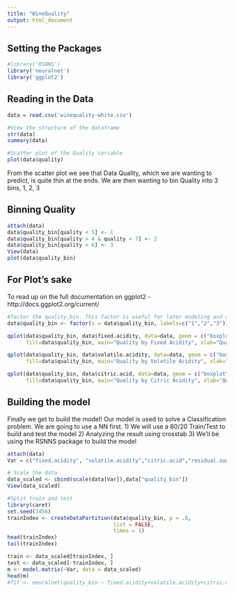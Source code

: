 ```yaml
---
title: "WineQuality"
output: html_document
---
```


Setting the Packages
----------------------
```r
#library('RSNNS')
library('neuralnet')
library('ggplot2')
```

Reading in the Data
------------------------
```r
data = read.csv('winequality-white.csv')

#View the structure of the dataframe
str(data)
summary(data)

#Scatter plot of the Quality variable
plot(data$quality)
```
From the scatter plot we see that Data Quality, which we are wanting to predict, is quite thin at the ends.
We are then wanting to bin Quality into 3 bins, 1, 2, 3

Binning Quality
-----------------------
```r
attach(data)
data$quality_bin[quality < 5] <- 1
data$quality_bin[quality > 4 & quality < 7] <- 2
data$quality_bin[quality > 6] <- 3
View(data)
plot(data$quality_bin)
```

For Plot's sake
-----------------------
To read up on the full documentation on ggplot2 - http://docs.ggplot2.org/current/
```r
#factor the quality_bin. This factor is useful for later modeling and also plotting with qplot
data$quality_bin <- factor(x = data$quality_bin, labels=c("1","2","3"))

qplot(data$quality_bin, data$fixed.acidity, data=data, geom = c("boxplot", "jitter"), 
      fill=data$quality_bin, main="Quality by Fixed Acidity", xlab="Quality", ylab="Fixed Acidity")

qplot(data$quality_bin, data$volatile.acidity, data=data, geom = c("boxplot", "jitter"), 
      fill=data$quality_bin, main="Quality by Volatile Acidity", xlab="Quality", ylab="Fixed Acidity")

qplot(data$quality_bin, data$citric.acid, data=data, geom = c("boxplot", "jitter"), 
      fill=data$quality_bin, main="Quality by Citric Acidity", xlab="Quality", ylab="Fixed Acidity")
```

Building the model
---------------------------
Finally we get to build the model! 
Our model is used to solve a Classification problem. We are going to use a NN first.
1) We will use a 80/20 Train/Test to build and test the model
2) Analyzing the result using crosstab
3) We'll be using the RSNNS package to build the model
```r
attach(data)
Var = c("fixed.acidity", "volatile.acidity","citric.acid","residual.sugar","chlorides","free.sulfur.dioxide","total.sulfur.dioxide","density", "pH", "sulphates","alcohol")

# Scale the data
data_scaled <- cbind(scale(data[Var]),data["quality_bin"])
View(data_scaled)

#Split train and test
library(caret)
set.seed(3456)
trainIndex <- createDataPartition(data$quality_bin, p = .8,
                                  list = FALSE,
                                  times = 1)
head(trainIndex)
tail(trainIndex)

train <- data_scaled[trainIndex, ]
test <- data_scaled[-trainIndex, ]
m <- model.matrix(~Var, data = data_scaled)
head(m)
#fit <- neuralnet(quality_bin ~ fixed.acidity+volatile.acidity+citric.acid+residual.sugar+chlorides+free.sulfur.dioxide+total.sulfur.dioxide+density+pH+sulphates+alcohol, train, hidden = 10, threshold = 0.01, lifesign = 'full')


```